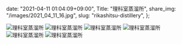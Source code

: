   date: "2021-04-11 01:04:09+09:00",
  Title: "理科室蒸溜所",
  share_img: "/images/2021_04_11_16.jpg",
  slug: "rikashitsu-distillery",
};

![理科室蒸溜所](/images/2021_04_11_13.jpg)
![理科室蒸溜所](/images/2021_04_11_14.jpg)
![理科室蒸溜所](/images/2021_04_11_12.jpg)
![理科室蒸溜所](/images/2021_04_11_15.jpg)
![理科室蒸溜所](/images/2021_04_11_16.jpg)
![理科室蒸溜所](/images/2021_04_11_17.jpg)
